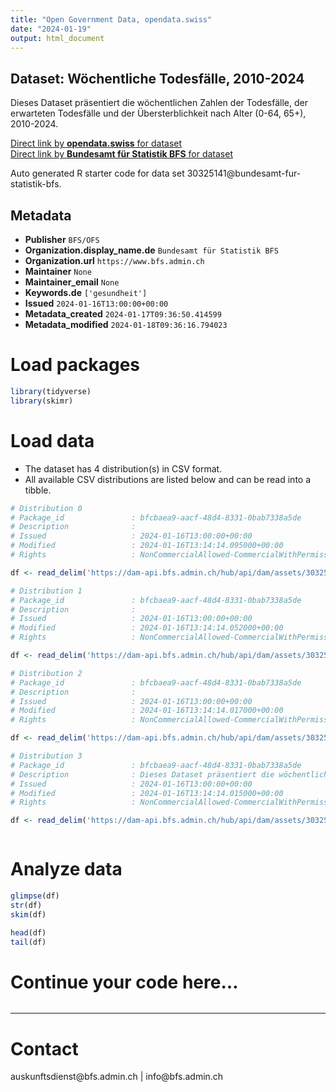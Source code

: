 ```yaml
---
title: "Open Government Data, opendata.swiss"
date: "2024-01-19"
output: html_document
---
```


## Dataset: Wöchentliche Todesfälle, 2010-2024

Dieses Dataset präsentiert die wöchentlichen Zahlen der Todesfälle, der erwarteten Todesfälle und der Übersterblichkeit nach Alter (0-64, 65+), 2010-2024.

[Direct link by **opendata.swiss** for dataset](https://opendata.swiss/de/dataset/wochentliche-todesfalle-2010-2024)<br>
[Direct link by **Bundesamt für Statistik BFS** for dataset](https://www.bfs.admin.ch/asset/de/ts-d-14.03.04.03-wr)

Auto generated R starter code for data set 30325141@bundesamt-fur-statistik-bfs.

## Metadata

- **Publisher** `BFS/OFS`
- **Organization.display_name.de** `Bundesamt für Statistik BFS`
- **Organization.url** `https://www.bfs.admin.ch`
- **Maintainer** `None`
- **Maintainer_email** `None`
- **Keywords.de** `['gesundheit']`
- **Issued** `2024-01-16T13:00:00+00:00`
- **Metadata_created** `2024-01-17T09:36:50.414599`
- **Metadata_modified** `2024-01-18T09:36:16.794023`


# Load packages

```r

library(tidyverse)
library(skimr)

```

# Load data

-   The dataset has 4 distribution(s) in CSV format.
-   All available CSV distributions are listed below and can be read into a tibble.

```r

# Distribution 0
# Package_id               : bfcbaea9-aacf-48d4-8331-0bab7338a5de
# Description              : 
# Issued                   : 2024-01-16T13:00:00+00:00
# Modified                 : 2024-01-16T13:14:14.095000+00:00
# Rights                   : NonCommercialAllowed-CommercialWithPermission-ReferenceRequired

df <- read_delim('https://dam-api.bfs.admin.ch/hub/api/dam/assets/30325151/master')

# Distribution 1
# Package_id               : bfcbaea9-aacf-48d4-8331-0bab7338a5de
# Description              : 
# Issued                   : 2024-01-16T13:00:00+00:00
# Modified                 : 2024-01-16T13:14:14.052000+00:00
# Rights                   : NonCommercialAllowed-CommercialWithPermission-ReferenceRequired

df <- read_delim('https://dam-api.bfs.admin.ch/hub/api/dam/assets/30325165/master')

# Distribution 2
# Package_id               : bfcbaea9-aacf-48d4-8331-0bab7338a5de
# Description              : 
# Issued                   : 2024-01-16T13:00:00+00:00
# Modified                 : 2024-01-16T13:14:14.017000+00:00
# Rights                   : NonCommercialAllowed-CommercialWithPermission-ReferenceRequired

df <- read_delim('https://dam-api.bfs.admin.ch/hub/api/dam/assets/30325156/master')

# Distribution 3
# Package_id               : bfcbaea9-aacf-48d4-8331-0bab7338a5de
# Description              : Dieses Dataset präsentiert die wöchentlichen Zahlen der Todesfälle, der erwarteten Todesfälle und der Übersterblichkeit nach Alter (0-64, 65+), 2010-2024.
# Issued                   : 2024-01-16T13:00:00+00:00
# Modified                 : 2024-01-16T13:14:14.015000+00:00
# Rights                   : NonCommercialAllowed-CommercialWithPermission-ReferenceRequired

df <- read_delim('https://dam-api.bfs.admin.ch/hub/api/dam/assets/30325162/master')



```

# Analyze data

```r

glimpse(df)
str(df)
skim(df)

head(df)
tail(df)

```

# Continue your code here...

```r

```

------------------------------------------------------------------------

# Contact

auskunftsdienst@bfs.admin.ch | info@bfs.admin.ch
